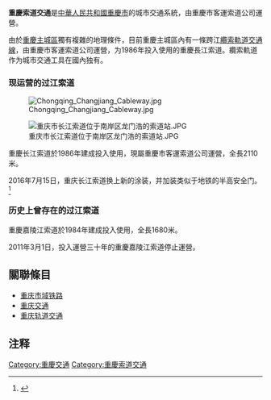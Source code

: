 {{Infobox public transit
|rail_name=重庆索道交通
|locale={{CHN}}[[重庆市|重庆市]]
|type=[[索道|索道交通系统]]
|began_operation=1984年3月22日
|end_operation=
|operation_note=
|system_length=
|length_in_operation=
|total_length=
|line_title=路线
|lines=2
|stations=<!--0-->
|track_gauge= [[索道|索道]]
|operator=重庆市客运索道有限公司
|website=
}}

{{BS-map
|title=长江索道站台配线布置
|title-bg=black
|title-color=white
|map=
\BS\BS\BS
\uSTR+BSlr!~uENDEe\BS\uSTR+BSlr!~uENDEe
\uSTR+BSlr\BS\uSTR+BSlr~~ ~~'''北岸 新华路站'''
\uSTR+BSlr\BS\uSTR+BSlr
\uhSTR\\uhSTR
\uhKRZW\WASSERq\uhKRZW~~ ~~　~~长江
\uhSTR\\uhSTR
\uSTR+BSlr\BS\uSTR+BSlr
\uSTR+BSlr\BS\uSTR+BSlr~~ ~~'''南岸 龙门浩站'''
\uSTR+BSlr!~uENDEe\BS\uSTR+BSlr!~uENDEe
\BS\BS\BS

}}

'''重慶索道交通'''是[[中華人民共和國|中華人民共和國]][[重慶市|重慶市]]的城市交通系統，由重慶市客運索道公司運營。

由於[[重慶主城區|重慶主城區]]獨有複雜的地理條件，目前重慶主城區內有一條跨江[[索道|纜索軌道交通線]]，由重慶市客運索道公司運營，为1986年投入使用的重慶長江索道。纜索軌道作为城市交通工具在國內独有。

===现运营的过江索道===

[[File:Chongqing_Changjiang_Cableway.jpg|thumb]]

[[File:重庆市长江索道位于南岸区龙门浩的索道站.JPG|thumb]]

{{主|長江索道}}
重慶长江索道於1986年建成投入使用，現屬重慶市客運索道公司運營，全長2110米。

2016年7月15日，重庆长江索道换上新的涂装，并加装类似于地铁的半高安全门。<ref name="长江索道轿厢换新装 今起恢复运行">{{Cite web |url=http://news.xinhuanet.com/fortune/2016-07/15/c_129149377.htm |title=长江索道轿厢换新装 今起恢复运行 |access-date=2016-07-21 |archive-date=2017-03-05 |archive-url=https://web.archive.org/web/20170305191713/http://news.xinhuanet.com/fortune/2016-07/15/c_129149377.htm |dead-url=no }}</ref>

===历史上曾存在的过江索道===
{{主|重庆嘉陵江索道}}
重慶嘉陵江索道於1984年建成投入使用，全長1680米。

2011年3月1日，投入運營三十年的重慶嘉陵江索道停止運營。
== 關聯條目 ==
*[[重庆市域铁路|重庆市域铁路]]
*[[重庆交通|重庆交通]]
*[[重庆轨道交通|重庆轨道交通]]

== 注释 ==
<references />
{{重庆市}}
{{重慶索道交通}}
{{中华人民共和国索道和缆车}}
[[Category:重慶交通|Category:重慶交通]]
[[Category:重慶索道交通|Category:重慶索道交通]]
